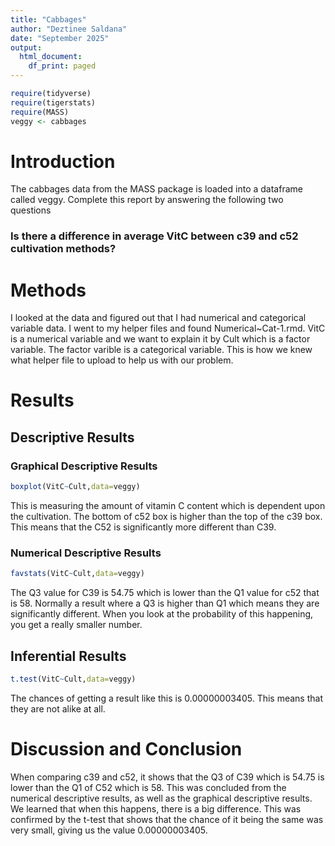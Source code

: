 ```yaml
---
title: "Cabbages"
author: "Deztinee Saldana"
date: "September 2025"
output:
  html_document:
    df_print: paged
---
```


```r
require(tidyverse)
require(tigerstats)
require(MASS)
veggy <- cabbages
```

# Introduction

<!--In this section you explain what you are trying to show.  Where did the data come from?  What is the research or other question you are trying to answer?!-->
 The cabbages data from the MASS package is loaded into a dataframe called veggy. Complete this report by answering the following two questions  
 
### Is there a difference in average VitC between c39 and c52 cultivation methods?  

# Methods

<!--Decide on your methods:  use "variable analysis" or other appropriate descriptors.  Make sure to choose at least one graphical method and at least one numerical method.!-->

I looked at the data and figured out that I had numerical and categorical variable data. I went to my helper files and found Numerical~Cat-1.rmd. VitC is a numerical variable and we want to explain it by Cult which is a factor variable. The factor varible is a categorical variable. This is how we knew what helper file to upload to help us with our problem. 

# Results

<!--Divide this section into two sub-sections:  One for your descriptive  results and one for your inferential results.!-->

## Descriptive Results

### Graphical Descriptive Results

<!--Graphical results here.  Make sure to show your code.  Provide appropriate labels for axes, giving units if possible, and provide a good title for the graph, too.  Use the graphical results to describe the patterns if any that exist in the data as focused toward the research question!-->

```r
boxplot(VitC~Cult,data=veggy)
```

This is measuring the amount of vitamin C content which is dependent upon the cultivation. The bottom of c52 box is higher than the top of the c39 box. This means that the C52 is significantly more different than C39. 

### Numerical Descriptive Results

<!--Numerical results go here. Use the numerical results to describe the patterns if any that exist in the data as focused toward the research question!-->

```r
favstats(VitC~Cult,data=veggy)
```

The Q3 value for C39 is 54.75 which is lower than the Q1 value for c52 that is 58. Normally a result where a Q3 is higher than Q1 which means they are significantly different. When you look at the probability of this happening, you get a really smaller number.

## Inferential Results

<!--State hypothesis clearly.  Make sure your discussion of the inferential test covers all the aspects that the test output produces, such as test statistic, p-value etc.  Make a decision about the null hypothesis, explain the assumptions on which the selected test/procedure was based, and why the chosen procedure satisfys the assumptions and is appropriate to answer the research question!-->

```r
t.test(VitC~Cult,data=veggy)
```

The chances of getting a result like this is 0.00000003405. This means that they are not alike at all. 

# Discussion and Conclusion

<!--Discussion and conclusion here.  If you found a relationship be sure to consider whether the relationship occurs because one of the variavbles causes the other, or whether they perhasps are related for some other reason.  Watch the chapter 6 videos from the GeorgeTown videos collection.!-->

When comparing c39 and c52, it shows that the Q3 of C39 which is 54.75 is lower than the Q1 of C52 which is 58. This was concluded from the numerical descriptive results, as well as the graphical descriptive results. We learned that when this happens, there is a big difference. This was confirmed by the t-test that shows that the chance of it being the same was very small, giving us the value 0.00000003405.  

